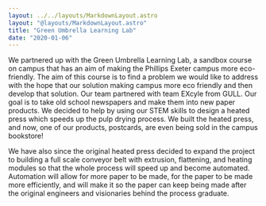 ```yaml
---
layout: ../../layouts/MarkdownLayout.astro
layout: "@layouts/MarkdownLayout.astro"
title: "Green Umbrella Learning Lab"
date: "2020-01-06"
---
```


We partnered up with the Green Umbrella Learning Lab, a sandbox course on campus that has an aim of making the Phillips Exeter campus more eco-friendly. The aim of this course is to find a problem we would like to address with the hope that our solution making campus more eco friendly and then develop that solution. Our team partnered with team EXcyle from GULL. Our goal is to take old school newspapers and make them into new paper products. We decided to help by using our STEM skills to design a heated press which speeds up the pulp drying process. We built the heated press, and now, one of our products, postcards, are even being sold in the campus bookstore!

We have also since the original heated press decided to expand the project to building a full scale conveyor belt with extrusion, flattening, and heating modules so that the whole process will speed up and become automated. Automation will allow for more paper to be made, for the paper to be made more efficiently, and will make it so the paper can keep being made after the original engineers and visionaries behind the process graduate.
